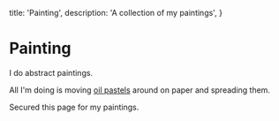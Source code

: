   title: 'Painting',
  description: 'A collection of my paintings',
}

# Painting

I do abstract paintings. 

All I'm doing is moving [oil pastels](https://en.wikipedia.org/wiki/Oil_pastel) around on paper and spreading them.

Secured this page for my paintings.